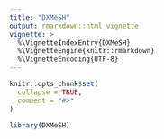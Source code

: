 ```yaml
---
title: "DXMeSH"
output: rmarkdown::html_vignette
vignette: >
  %\VignetteIndexEntry{DXMeSH}
  %\VignetteEngine{knitr::rmarkdown}
  %\VignetteEncoding{UTF-8}
---
```


```r
knitr::opts_chunk$set(
  collapse = TRUE,
  comment = "#>"
)
```

```r
library(DXMeSH)
```
